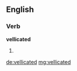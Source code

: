 ==English==

===Verb===
'''vellicated'''

# {{past of|vellicate}}

[[de:vellicated]]
[[mg:vellicated]]